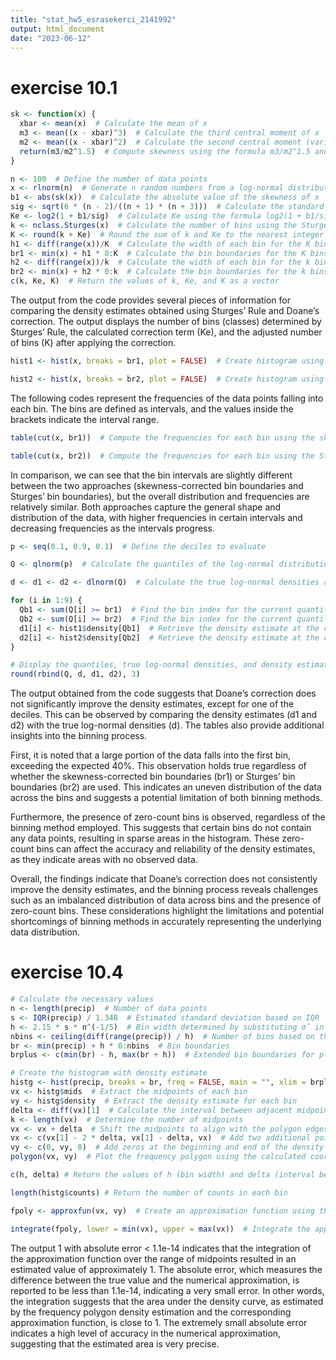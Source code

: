 ---
title: "stat_hw5_esrasekerci_2141992"
output: html_document
date: "2023-06-12"
---


# exercise 10.1


```{r}
sk <- function(x) {
  xbar <- mean(x)  # Calculate the mean of x
  m3 <- mean((x - xbar)^3)  # Calculate the third central moment of x
  m2 <- mean((x - xbar)^2)  # Calculate the second central moment (variance) of x
  return(m3/m2^1.5)  # Compute skewness using the formula m3/m2^1.5 and return the result
}

n <- 100  # Define the number of data points
x <- rlnorm(n)  # Generate n random numbers from a log-normal distribution
b1 <- abs(sk(x))  # Calculate the absolute value of the skewness of x
sig <- sqrt(6 * (n - 2)/((n + 1) * (n + 3)))  # Calculate the standard error of skewness
Ke <- log2(1 + b1/sig)  # Calculate Ke using the formula log2(1 + b1/sig)
k <- nclass.Sturges(x)  # Calculate the number of bins using the Sturges' formula
K <- round(k + Ke)  # Round the sum of k and Ke to the nearest integer to get the final number of bins
h1 <- diff(range(x))/K  # Calculate the width of each bin for the K bins
br1 <- min(x) + h1 * 0:K  # Calculate the bin boundaries for the K bins
h2 <- diff(range(x))/k  # Calculate the width of each bin for the k bins
br2 <- min(x) + h2 * 0:k  # Calculate the bin boundaries for the k bins
c(k, Ke, K)  # Return the values of k, Ke, and K as a vector
```
The output from the code provides several pieces of information for comparing the density estimates obtained using Sturges' Rule and Doane's correction. The output displays the number of bins (classes) determined by Sturges' Rule, the calculated correction term (Ke), and the adjusted number of bins (K) after applying the correction.


```{r}
hist1 <- hist(x, breaks = br1, plot = FALSE)  # Create histogram using the skewness-corrected bin boundaries

hist2 <- hist(x, breaks = br2, plot = FALSE)  # Create histogram using the Sturges' bin boundaries
```

The following codes represent the frequencies of the data points falling into each bin. The bins are defined as intervals, and the values inside the brackets indicate the interval range.

```{r}
table(cut(x, br1))  # Compute the frequencies for each bin using the skewness-corrected bin boundaries
```

```{r}
table(cut(x, br2))  # Compute the frequencies for each bin using the Sturges' bin boundaries
```
In comparison, we can see that the bin intervals are slightly different between the two approaches (skewness-corrected bin boundaries and Sturges' bin boundaries), but the overall distribution and frequencies are relatively similar. Both approaches capture the general shape and distribution of the data, with higher frequencies in certain intervals and decreasing frequencies as the intervals progress.

```{r}
p <- seq(0.1, 0.9, 0.1)  # Define the deciles to evaluate

Q <- qlnorm(p)  # Calculate the quantiles of the log-normal distribution

d <- d1 <- d2 <- dlnorm(Q)  # Calculate the true log-normal densities at the quantiles

for (i in 1:9) {
  Qb1 <- sum(Q[i] >= br1)  # Find the bin index for the current quantile using the skewness-corrected bin boundaries
  Qb2 <- sum(Q[i] >= br2)  # Find the bin index for the current quantile using the Sturges' bin boundaries
  d1[i] <- hist1$density[Qb1]  # Retrieve the density estimate at the corresponding bin for the skewness-corrected histogram
  d2[i] <- hist2$density[Qb2]  # Retrieve the density estimate at the corresponding bin for the Sturges' histogram
}

# Display the quantiles, true log-normal densities, and density estimates
round(rbind(Q, d, d1, d2), 3)
```
The output obtained from the code suggests that Doane's correction does not significantly improve the density estimates, except for one of the deciles. This can be observed by comparing the density estimates (d1 and d2) with the true log-normal densities (d). The tables also provide additional insights into the binning process.

First, it is noted that a large portion of the data falls into the first bin, exceeding the expected 40%. This observation holds true regardless of whether the skewness-corrected bin boundaries (br1) or Sturges' bin boundaries (br2) are used. This indicates an uneven distribution of the data across the bins and suggests a potential limitation of both binning methods.

Furthermore, the presence of zero-count bins is observed, regardless of the binning method employed. This suggests that certain bins do not contain any data points, resulting in sparse areas in the histogram. These zero-count bins can affect the accuracy and reliability of the density estimates, as they indicate areas with no observed data.

Overall, the findings indicate that Doane's correction does not consistently improve the density estimates, and the binning process reveals challenges such as an imbalanced distribution of data across bins and the presence of zero-count bins. These considerations highlight the limitations and potential shortcomings of binning methods in accurately representing the underlying data distribution.




# exercise 10.4


```{r}
# Calculate the necessary values
n <- length(precip)  # Number of data points
s <- IQR(precip) / 1.348  # Estimated standard deviation based on IQR
h <- 2.15 * s * n^(-1/5)  # Bin width determined by substituting σˆ in Normal Reference Rule
nbins <- ceiling(diff(range(precip)) / h)  # Number of bins based on the calculated bin width
br <- min(precip) + h * 0:nbins  # Bin boundaries
brplus <- c(min(br) - h, max(br + h))  # Extended bin boundaries for plotting
```

```{r}
# Create the histogram with density estimate
histg <- hist(precip, breaks = br, freq = FALSE, main = "", xlim = brplus)  # Compute the histogram with specified bin boundaries
vx <- histg$mids  # Extract the midpoints of each bin
vy <- histg$density  # Extract the density estimate for each bin
delta <- diff(vx)[1]  # Calculate the interval between adjacent midpoints
k <- length(vx)  # Determine the number of midpoints
vx <- vx + delta  # Shift the midpoints to align with the polygon edges
vx <- c(vx[1] - 2 * delta, vx[1] - delta, vx)  # Add two additional points for proper polygon plotting
vy <- c(0, vy, 0)  # Add zeros at the beginning and end of the density estimates
polygon(vx, vy)  # Plot the frequency polygon using the calculated coordinates
```
```{r}
c(h, delta) # Return the values of h (bin width) and delta (interval between midpoints)
```
```{r}
length(histg$counts) # Return the number of counts in each bin
```
```{r}
fpoly <- approxfun(vx, vy)  # Create an approximation function using the midpoints and density estimates

integrate(fpoly, lower = min(vx), upper = max(vx))  # Integrate the approximation function over the range of midpoints
```

The output 1 with absolute error < 1.1e-14 indicates that the integration of the approximation function over the range of midpoints resulted in an estimated value of approximately 1. The absolute error, which measures the difference between the true value and the numerical approximation, is reported to be less than 1.1e-14, indicating a very small error.
In other words, the integration suggests that the area under the density curve, as estimated by the frequency polygon density estimation and the corresponding approximation function, is close to 1. The extremely small absolute error indicates a high level of accuracy in the numerical approximation, suggesting that the estimated area is very precise.











